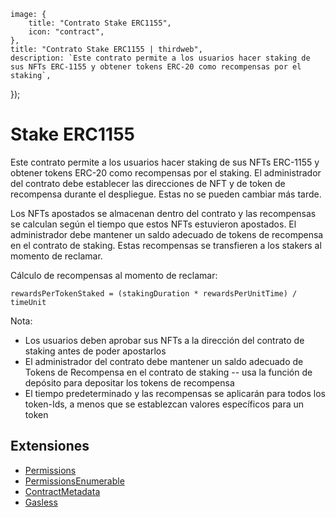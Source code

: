 
	image: {
		title: "Contrato Stake ERC1155",
		icon: "contract",
	},
	title: "Contrato Stake ERC1155 | thirdweb",
	description: `Este contrato permite a los usuarios hacer staking de sus NFTs ERC-1155 y obtener tokens ERC-20 como recompensas por el staking`,
});

# Stake ERC1155

Este contrato permite a los usuarios hacer staking de sus NFTs ERC-1155 y obtener tokens ERC-20 como recompensas por el staking. El administrador del contrato debe establecer las direcciones de NFT y de token de recompensa durante el despliegue. Estas no se pueden cambiar más tarde.

Los NFTs apostados se almacenan dentro del contrato y las recompensas se calculan según el tiempo que estos NFTs estuvieron apostados. El administrador debe mantener un saldo adecuado de tokens de recompensa en el contrato de staking. Estas recompensas se transfieren a los stakers al momento de reclamar.

Cálculo de recompensas al momento de reclamar:

`rewardsPerTokenStaked = (stakingDuration * rewardsPerUnitTime) / timeUnit`

Nota:

- Los usuarios deben aprobar sus NFTs a la dirección del contrato de staking antes de poder apostarlos
- El administrador del contrato debe mantener un saldo adecuado de Tokens de Recompensa en el contrato de staking -- usa la función de depósito para depositar los tokens de recompensa
- El tiempo predeterminado y las recompensas se aplicarán para todos los token-Ids, a menos que se establezcan valores específicos para un token

## Extensiones

- [Permissions](/contracts/build/extensions/general/Permissions)
- [PermissionsEnumerable](/contracts/build/extensions/general/PermissionsEnumerable)
- [ContractMetadata](/contracts/build/extensions/general/ContractMetadata)
- [Gasless](/contracts/build/extensions)
